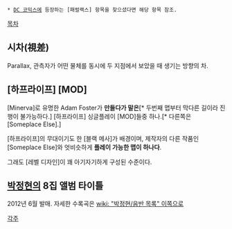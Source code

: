  * [[DC 코믹스]]에 등장하는 [패럴랙스] 항목을 찾으셨다면 해당 항목 참조.

[[목차]]

== 시차(視差) ==
Parallax, 관측자가 어떤 물체를 동시에 두 지점에서 보았을 때 생기는 방향의 차.

== [하프라이프] [MOD] ==
{{{#!html
<object width="480" height="390"><param name="movie" value="http://www.youtube.com/v/BLgwfDAiF2I?version=3&amp;hl=ko_KR"></param><param name="allowFullScreen" value="true"></param><param name="allowscriptaccess" value="always"></param><embed src="http://www.youtube.com/v/BLgwfDAiF2I?version=3&amp;hl=ko_KR" type="application/x-shockwave-flash" width="480" height="390" allowscriptaccess="always" allowfullscreen="true"></embed></object>
}}}

[Minerva]로 유명한 Adam Foster가 '''만들다가 말은'''[* 두번째 맵부터 막다른 길이라 진행이 불가능하다.] [하프라이프] 싱글플레이 [MOD]들중 하나.[* 다른쪽은 [Someplace Else].]

[하프라이프]의 무대이기도 한 [블랙 메사]가 배경이며, 제작자의 다른 작품인 [Someplace Else]와 엇비슷하게 '''플레이 가능한 맵이 하나다'''.

그래도 [레벨 디자인]이 꽤 아기자기하게 구성된 수준이다.

== [[박정현]]의 8집 앨범 타이틀 ==
2012년 6월 발매. 자세한 수록곡은 [[wiki: "박정현/음반 목록" 이쪽]]으로

[[각주]]
